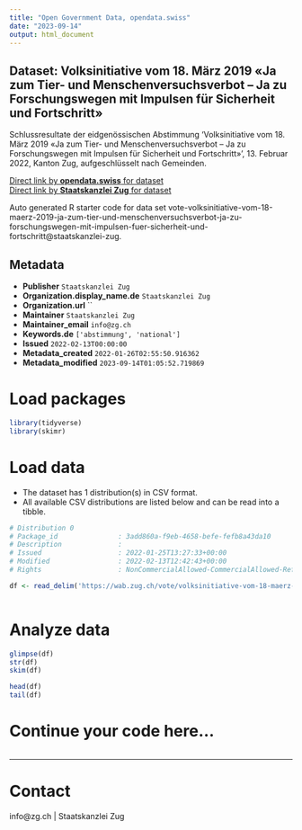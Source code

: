 ```yaml
---
title: "Open Government Data, opendata.swiss"
date: "2023-09-14"
output: html_document
---
```


## Dataset: Volksinitiative vom 18. März 2019 «Ja zum Tier- und Menschenversuchsverbot – Ja zu Forschungswegen mit Impulsen für Sicherheit und Fortschritt»

Schlussresultate der eidgenössischen Abstimmung 'Volksinitiative vom 18. März 2019 «Ja zum Tier- und Menschenversuchsverbot – Ja zu Forschungswegen mit Impulsen für Sicherheit und Fortschritt»', 13. Februar 2022, Kanton Zug, aufgeschlüsselt nach Gemeinden.

[Direct link by **opendata.swiss** for dataset](https://opendata.swiss/de/dataset/volksinitiative-vom-18-marz-2019-ja-zum-tier-und-menschenversuchsverbot-ja-zu-forschungswegen-m)<br>
[Direct link by **Staatskanzlei Zug** for dataset](https://wab.zug.ch/vote/volksinitiative-vom-18-maerz-2019-ja-zum-tier-und-menschenversuchsverbot-ja-zu-forschungswegen-mit-impulsen-fuer-sicherheit-und-fortschritt/data)

Auto generated R starter code for data set vote-volksinitiative-vom-18-maerz-2019-ja-zum-tier-und-menschenversuchsverbot-ja-zu-forschungswegen-mit-impulsen-fuer-sicherheit-und-fortschritt@staatskanzlei-zug.

## Metadata

- **Publisher** `Staatskanzlei Zug`
- **Organization.display_name.de** `Staatskanzlei Zug`
- **Organization.url** ``
- **Maintainer** `Staatskanzlei Zug`
- **Maintainer_email** `info@zg.ch`
- **Keywords.de** `['abstimmung', 'national']`
- **Issued** `2022-02-13T00:00:00`
- **Metadata_created** `2022-01-26T02:55:50.916362`
- **Metadata_modified** `2023-09-14T01:05:52.719869`


# Load packages

```r

library(tidyverse)
library(skimr)

```

# Load data

-   The dataset has 1 distribution(s) in CSV format.
-   All available CSV distributions are listed below and can be read into a tibble.

```r

# Distribution 0
# Package_id               : 3add860a-f9eb-4658-befe-fefb8a43da10
# Description              : 
# Issued                   : 2022-01-25T13:27:33+00:00
# Modified                 : 2022-02-13T12:42:43+00:00
# Rights                   : NonCommercialAllowed-CommercialAllowed-ReferenceRequired

df <- read_delim('https://wab.zug.ch/vote/volksinitiative-vom-18-maerz-2019-ja-zum-tier-und-menschenversuchsverbot-ja-zu-forschungswegen-mit-impulsen-fuer-sicherheit-und-fortschritt/data-csv')



```

# Analyze data

```r

glimpse(df)
str(df)
skim(df)

head(df)
tail(df)

```

# Continue your code here...

```r

```

------------------------------------------------------------------------

# Contact

info@zg.ch | Staatskanzlei Zug
